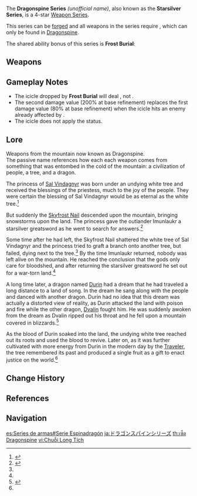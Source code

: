 {{Weapon Series Infobox
|rarity  = 4
|region  = Mondstadt
|passive = Frost Burial
|lore    = [[Dragonspine]]'s history
|other   = Forged using<br />{{Item|Starsilver|30}}
}}
The '''Dragonspine Series''' ''(unofficial name)'', also known as the '''Starsilver Series''', is a 4-star [[Weapon Series]].

This series can be [[Forging|forged]] and all weapons in the series require {{Item|Starsilver|30}}, which can only be found in [[Dragonspine]].

The shared ability bonus of this series is '''Frost Burial''':
{{Description|Hitting an opponent with Normal and Charged Attacks has a '''60–100'''% chance of forming and dropping an Everfrost Icicle above them, dealing '''80–140'''% AoE ATK DMG.<br />Opponents affected by Cryo are dealt '''200–360'''% ATK DMG. Can only occur once every 10s.}}

==Weapons==
{{Weapons by Category Table|type=Dragonspine Series}}

==Gameplay Notes==
* The icicle dropped by '''Frost Burial''' will deal {{Color|Physical DMG}}, not {{Color|Cryo DMG}}.
* The second damage value (200% at base refinement) replaces the first damage value (80% at base refinement) when the icicle hits an enemy already affected by {{Cryo}}.
* The icicle does not apply the {{Cryo}} status.

==Lore==
Weapons from the mountain now known as Dragonspine.<br />
The passive name references how each each weapon comes from something that was entombed in the cold of the mountain: a civilization of people, a tree, and a dragon.

The princess of [[Sal Vindagnyr]] was born under an undying white tree and received the blessings of the priestess, much to the joy of the people. They were certain the blessing of Sal Vindagnyr would be as eternal as the white tree.<ref name="Frostbearer">{{Ref/Weapon|Frostbearer}}</ref>

But suddenly the [[Skyfrost Nail]] descended upon the mountain, bringing snowstorms upon the land. The princess gave the outlander Imunlaukr a starsilver greatsword as he went to search for answers.<ref name="STStarsilver">{{Ref/Weapon|Snow-Tombed Starsilver}}</ref>

Some time after he had left, the Skyfrost Nail shattered the white tree of Sal Vindagnyr and the princess tried to graft a branch onto another tree, but failed, dying next to the tree.<ref name="Frostbearer"/> By the time Imunlaukr returned, nobody was left alive on the mountain. He reached the conclusion that the gods only care for bloodshed, and after returning the starsilver greatsword he set out for a war-torn land.<ref name="STStarsilver"/>

A long time later, a dragon named [[Durin]] had a dream that he had traveled a long distance to a land of song. In the dream he sang along with the people and danced with another dragon. Durin had no idea that this dream was actually a distorted view of reality, as Durin attacked the land with poison and fire while the other dragon, [[Dvalin]] fought him. He was suddenly awoken from the dream as Dvalin ripped out his throat and he fell upon a mountain covered in blizzards.<ref name="Dragon Spear">{{Ref/Weapon|Dragonspine Spear}}</ref>

As the blood of Durin soaked into the land, the undying white tree reached out its roots and used the blood to revive. Later on, as it was further cultivated with more energy from Durin in the modern day by the [[Traveler]], the tree remembered its past and produced a single fruit as a gift to enact justice on the world.<ref name="Frostbearer"/>

==Change History==
{{Change History|1.2}}

==References==
{{Reflist}}

==Navigation==
{{Weapon Series Navbox}}

[[es:Series de armas#Serie Espinadragón]]
[[ja:ドラゴンスパインシリーズ]]
[[th:เซ็ต Dragonspine]]
[[vi:Chuỗi Long Tích]]